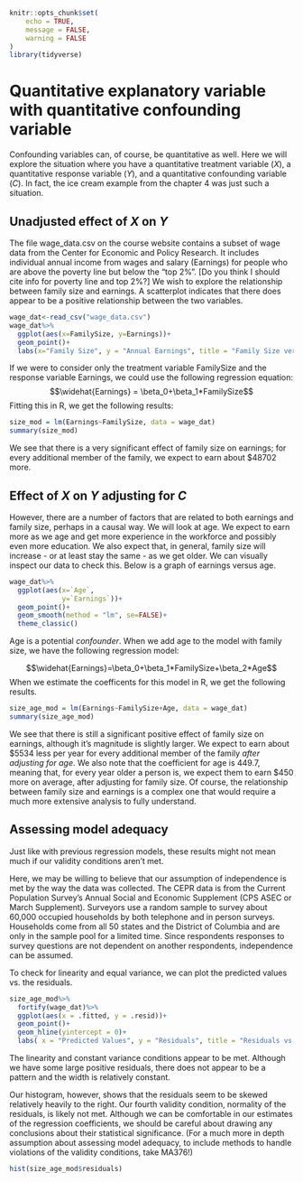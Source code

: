 ```r
knitr::opts_chunk$set(
	echo = TRUE,
	message = FALSE,
	warning = FALSE
)
library(tidyverse)
```
#  Quantitative explanatory variable with quantitative confounding variable

Confounding variables can, of course, be quantitative as well.  Here we will explore the situation where you have a quantitative treatment variable $(X)$, a quantitative response variable $(Y)$, and a quantitative confounding variable $(C)$.  In fact, the ice cream example from the chapter 4 was just such a situation.


## Unadjusted effect of $X$ on $Y$

The file wage_data.csv on the course website contains a subset of wage data from the Center for Economic and Policy Research. It includes individual annual income from wages and salary (Earnings) for people who are above the poverty line but below the "top 2\%". [Do you think I should cite info for poverty line and top 2%?] We wish to explore the relationship between family size and earnings.   A scatterplot indicates that there does appear to be a positive relationship between the two variables. 

```r
wage_dat<-read_csv("wage_data.csv")
wage_dat%>%
  ggplot(aes(x=FamilySize, y=Earnings))+
  geom_point()+
  labs(x="Family Size", y = "Annual Earnings", title = "Family Size versus Annual Earnings")
```

If we were to consider only the treatment variable FamilySize and the response variable Earnings, we could use the following regression equation:
$$\widehat{Earnings} = \beta_0+\beta_1*FamilySize$$
Fitting this in R, we get the following results:

```r

size_mod = lm(Earnings~FamilySize, data = wage_dat)
summary(size_mod)
```

We see that there is a very significant effect of family size on earnings; for every additional member of the family, we expect to earn about $48702 more.

## Effect of $X$ on $Y$ adjusting for $C$

However, there are a number of factors that are related to both earnings and family size, perhaps in a causal way.  We will look at age.  We expect to earn more as we age and get more experience in the workforce and possibly even more education.  We also expect that, in general, family size will increase - or at least stay the same - as we get older.  We can visually inspect our data to check this.  Below is a graph of earnings versus age.

```r
wage_dat%>%
  ggplot(aes(x=`Age`,
             y=`Earnings`))+
  geom_point()+
  geom_smooth(method = "lm", se=FALSE)+
  theme_classic()
```

Age is a potential *confounder*.  When we add age to the model with family size, we have the following regression model:

$$\widehat{Earnings}=\beta_0+\beta_1*FamilySize+\beta_2*Age$$
When we estimate the coefficents for this model in R, we get the following results.
```r
size_age_mod = lm(Earnings~FamilySize+Age, data = wage_dat)
summary(size_age_mod)
```
We see that there is still a significant positive effect of family size on earnings, although it's magnitude is slightly larger.  We expect to earn about \$5534 less per year for every additional member of the family *after adjusting for age*.  We also note that the coefficient for age is 449.7, meaning that, for every year older a person is, we expect them to earn \$450 more on average, after adjusting for family size.  Of course, the relationship between family size and earnings is a complex one that would require a much more extensive analysis to fully understand.

## Assessing model adequacy

Just like with previous regression models, these results might not mean much if our validity conditions aren't met.

Here, we may be willing to believe that our assumption of independence is met by the way the data was collected.  The CEPR data is from the Current Population Survey's Annual Social and Economic Supplement (CPS ASEC or March Supplement).  Surveyors use a random sample to survey about 60,000 occupied households by both telephone and in person surveys.  Households come from all 50 states and the District of Columbia and are only in the sample pool for a limited time. Since respondents responses to survey questions are not dependent on another respondents, independence can be assumed.

To check for linearity and equal variance, we can plot the predicted values vs. the residuals.  
```r
size_age_mod%>%
  fortify(wage_dat)%>%
  ggplot(aes(x = .fitted, y = .resid))+
  geom_point()+
  geom_hline(yintercept = 0)+
  labs( x = "Predicted Values", y = "Residuals", title = "Residuals vs. predicted values")
```

The linearity and constant variance conditions appear to be met.  Although we have some large positive residuals, there does not appear to be a pattern and the width is relatively constant.

Our histogram, however, shows that the residuals seem to be skewed relatively heavily to the right.  Our fourth validity condition, normality of the residuals, is likely not met.  Although we can be comfortable in our estimates of the regression coefficients, we should be careful about drawing any conclusions about their statistical significance. (For a much more in depth assumption about assessing model adequacy, to include methods to handle violations of the validity conditions, take MA376!)

```r
hist(size_age_mod$residuals)
```
